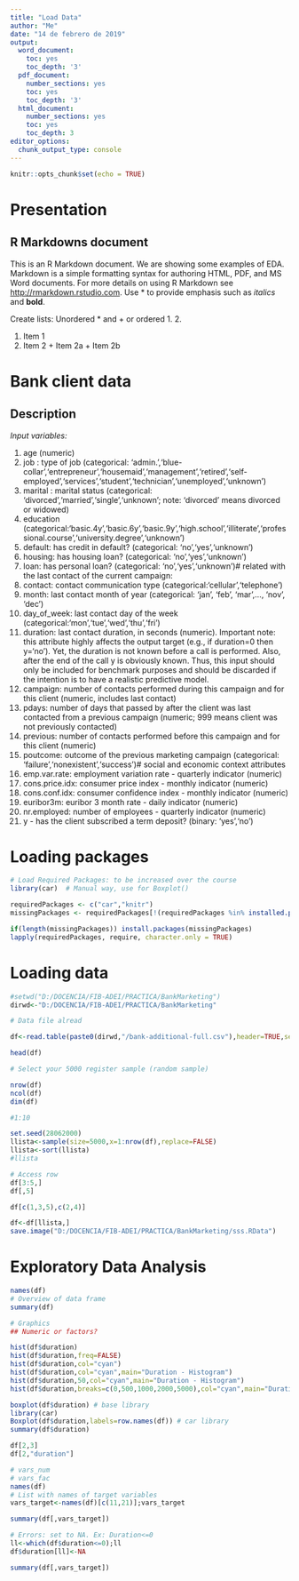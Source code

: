 ---
title: "Load Data"
author: "Me"
date: "14 de febrero de 2019"
output:
  word_document:
    toc: yes
    toc_depth: '3'
  pdf_document:
    number_sections: yes
    toc: yes
    toc_depth: '3'
  html_document:
    number_sections: yes
    toc: yes
    toc_depth: 3
editor_options:
  chunk_output_type: console
---

```{r setup, include=FALSE}
knitr::opts_chunk$set(echo = TRUE)
```

# Presentation
## R Markdowns document

This is an R Markdown document. 
We are showing some examples of EDA. Markdown is a simple formatting syntax for authoring HTML, PDF, and MS Word documents. For more details on using R Markdown see <http://rmarkdown.rstudio.com>. Use * to provide emphasis such as *italics* and **bold**.

Create lists: Unordered * and +     or   ordered   1. 2.  

  1. Item 1
  2. Item 2
    + Item 2a
    + Item 2b


# Bank client data

## Description 

*Input variables:*

  1. age (numeric)
  2. job : type of job (categorical: 'admin.','blue-collar','entrepreneur','housemaid','management','retired','self-employed','services','student','technician','unemployed','unknown')
  3. marital : marital status (categorical: 'divorced','married','single','unknown'; note: 'divorced' means divorced or widowed)
  4. education (categorical:'basic.4y','basic.6y','basic.9y','high.school','illiterate','professional.course','university.degree','unknown')
  5. default: has credit in default? (categorical: 'no','yes','unknown')
  6. housing: has housing loan? (categorical: 'no','yes','unknown')
  7. loan: has personal loan? (categorical: 'no','yes','unknown')# related with the last contact of the current campaign:
  8. contact: contact communication type (categorical:'cellular','telephone')
  9. month: last contact month of year (categorical: 'jan', 'feb', 'mar',..., 'nov', 'dec')
  10. day_of_week: last contact day of the week (categorical:'mon','tue','wed','thu','fri')
  11. duration: last contact duration, in seconds (numeric). Important note: this attribute highly affects the output target (e.g., if duration=0 then y='no'). Yet, the duration is not known before a call is performed. Also, after the end of the call y is obviously known. Thus, this input should only be included for benchmark purposes and should be discarded if the intention is to have a realistic predictive model.
  12. campaign: number of contacts performed during this campaign and for this client (numeric, includes last contact)
  13. pdays: number of days that passed by after the client was last contacted from a previous campaign (numeric; 999 means client was not previously contacted)
  14. previous: number of contacts performed before this campaign and for this client (numeric)
  15. poutcome: outcome of the previous marketing campaign (categorical: 'failure','nonexistent','success')# social and economic context attributes
  16. emp.var.rate: employment variation rate - quarterly indicator (numeric)
  17. cons.price.idx: consumer price index - monthly indicator (numeric)
  18. cons.conf.idx: consumer confidence index - monthly indicator (numeric)
  19. euribor3m: euribor 3 month rate - daily indicator (numeric)
  20. nr.employed: number of employees - quarterly indicator (numeric)
  21. y - has the client subscribed a term deposit? (binary: 'yes','no')

# Loading packages

```{r, include=FALSE}
# Load Required Packages: to be increased over the course
library(car)  # Manual way, use for Boxplot()

requiredPackages <- c("car","knitr")
missingPackages <- requiredPackages[!(requiredPackages %in% installed.packages()[,"Package"])]

if(length(missingPackages)) install.packages(missingPackages)
lapply(requiredPackages, require, character.only = TRUE)

```


# Loading data


```{r}

#setwd("D:/DOCENCIA/FIB-ADEI/PRACTICA/BankMarketing")
dirwd<-"D:/DOCENCIA/FIB-ADEI/PRACTICA/BankMarketing"

# Data file alread

df<-read.table(paste0(dirwd,"/bank-additional-full.csv"),header=TRUE,sep=";")

head(df)

# Select your 5000 register sample (random sample)

nrow(df)
ncol(df)
dim(df)

#1:10

set.seed(28062000)
llista<-sample(size=5000,x=1:nrow(df),replace=FALSE)
llista<-sort(llista)
#llista

# Access row
df[3:5,]
df[,5]

df[c(1,3,5),c(2,4)]

df<-df[llista,]
save.image("D:/DOCENCIA/FIB-ADEI/PRACTICA/BankMarketing/sss.RData")

```

# Exploratory Data Analysis

```{r}
names(df)
# Overview of data frame 
summary(df)

# Graphics
## Numeric or factors?

hist(df$duration)  
hist(df$duration,freq=FALSE)  
hist(df$duration,col="cyan")  
hist(df$duration,col="cyan",main="Duration - Histogram")  
hist(df$duration,50,col="cyan",main="Duration - Histogram")  
hist(df$duration,breaks=c(0,500,1000,2000,5000),col="cyan",main="Duration - Histogram")  

boxplot(df$duration) # base library
library(car)
Boxplot(df$duration,labels=row.names(df)) # car library
summary(df$duration)

df[2,3]
df[2,"duration"]

# vars_num
# vars_fac
names(df)
# List with names of target variables
vars_target<-names(df)[c(11,21)];vars_target

summary(df[,vars_target])

# Errors: set to NA. Ex: Duration<=0
ll<-which(df$duration<=0);ll
df$duration[ll]<-NA

summary(df[,vars_target])

```

